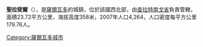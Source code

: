 '''聖拉斐爾'''（{{lang-es|San Rafael}}），是[[薩爾瓦多|薩爾瓦多]]的城鎮，位於該國西北部，由[[查拉特南戈省|查拉特南戈省]]負責管轄，面積23.72平方公里，海拔高度358米，2007年人口4,264，人口密度每平方公里179.76人。

{{Coord|14|8|N|89|2|W|display=title}}

{{ElSalvador-geo-stub}}
[[Category:薩爾瓦多城市|Category:薩爾瓦多城市]]
